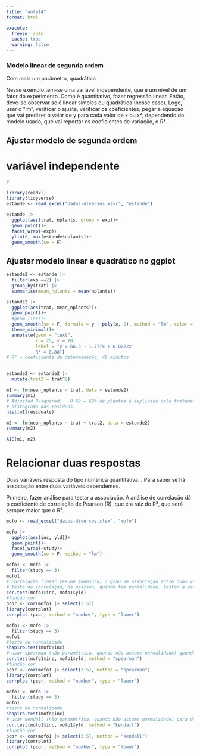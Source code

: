 ```yaml
---
title: "aula14"
format: html

execute: 
  freeze: auto
  cache: true
  warning: false
---
```


### Modelo linear de segunda ordem

Com mais um parâmetro, quadrática

Nesse exemplo tem-se uma variável independente, que é um nível de um fator do experimento. Como é quantitativo, fazer regressão linear. Então, deve-se observar se é linear simples ou quadrática (nesse caso). Logo, usar o "lm", verificar o ajuste, verificar os coeficientes, pegar a equação que vai predizer o valor de y para cada valor de x ou x², dependendo do modelo usado, que vai reportar os coeficientes de variação, o R².

## Ajustar modelo de segunda ordem

# variável independente

```r
# 

library(readxl)
library(tidyverse)
estande <- read_excel("dados-diversos.xlsx", "estande")

estande |> 
  ggplot(aes(trat, nplants, group = exp))+
  geom_point()+
  facet_wrap(~exp)+
  ylim(0, max(estande$nplants))+
  geom_smooth(se = F)
```

## Ajustar modelo linear e quadrático no ggplot

```r
estande2 <- estande |> 
  filter(exp ==2) |> 
  group_by(trat) |>
  summarise(mean_nplants = mean(nplants))

estande2 |> 
  ggplot(aes(trat, mean_nplants))+
  geom_point()+
  #geom_line()+
  geom_smooth(se = F, formula = y ~ poly(x, 2), method = "lm", color = "black")+
  theme_minimal()+
  annotate(geom = "text",
           x = 25, y = 70,
           label = "y = 66.3 - 1.777x + 0.0222x²
           R² = 0.88")
# R² = coeficiente de determinação, 49 minutos
  
```

```r
estande2 <- estande2 |> 
  mutate(trat2 = trat^2)

m1 <- lm(mean_nplants ~ trat, data = estande2)
summary(m1)
# Adjusted R-squared:   0.69 = 69% de plantas é explicado pelo tratamento de acordo com o modelo linear.
# histograma dos resíduos
hist(m1$residuals)

m2 <- lm(mean_nplants ~ trat + trat2, data = estande2)
summary(m2)

AIC(m1, m2)
```

# Relacionar duas respostas

Duas variáveis resposta do tipo númerica quantitativa. . Para saber se há associação entre duas variáveis dependentes.

Primeiro, fazer análise para testar a associação. A análise de correlação dá o coeficiente de correlação de Pearson (R), que é a raiz do R², que será sempre maior que o R².

```r
mofo <- read_excel("dados-diversos.xlsx", "mofo")

mofo |> 
  ggplot(aes(inc, yld))+
  geom_point()+
  facet_wrap(~study)+
  geom_smooth(se = F, method = "lm")
```

```r
mofo1 <- mofo |> 
  filter(study == 3)
mofo1
# Correlação linear resume (mensura) o grau de associação entre duas variáveis (x e y). Fornece um número que resume o grau de associação entre a duas variáveis. A análise de regressão indica o efeito de uma mudança da unidade na variável explicativa (x) em relação a variável resposta (y). Ela descreve o efeito, por meio de uma equação, da variável explicativa em relação a variável resposta.
# teste de correlação, de pearson, quando tem normalidade. Testar a associação. Quanto maior o cor, maior a associação. Quanto mais disperso os pontos, menor a associação.
cor.test(mofo1$inc, mofo1$yld)
#função cor
pcor <- cor(mofo1 |> select(3:5))
library(corrplot)
corrplot (pcor, method = "number", type = "lower")
```

```r
mofo1 <- mofo |> 
  filter(study == 3)
mofo1
#teste de normalidade
shapiro.test(mofo$inc)
# usar spearman (não paramétrica, quando não assume normalidade) quando falta de normalidade. Usar sperarman como padrão 
cor.test(mofo1$inc, mofo1$yld, method = "spearman")
#função cor
pcor <- cor(mofo1 |> select(3:5), method = "spearman")
library(corrplot)
corrplot (pcor, method = "number", type = "lower")
```

```r
mofo1 <- mofo |> 
  filter(study == 3)
mofo1
#teste de normalidade
shapiro.test(mofo$inc)
# usar kendall (não paramétrica, quando não assume normalidade) para dados (variável) ordinais
cor.test(mofo1$inc, mofo1$yld, method = "kendall")
#função cor
pcor <- cor(mofo1 |> select(3:5), method = "kendall")
library(corrplot)
corrplot (pcor, method = "number", type = "lower")
```
